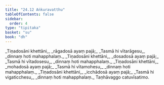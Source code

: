 ```yaml
---
title: "24.12 Aṅkuravatthu"
tableOfContents: false
sidebar:
  order: 4
type: "tipitaka"
basket: "su"
book: "dh"
---
```



<DynamicBreadcrumb />

<Division number="356" book="dh">

<Paragraph number="382" type="verses" book="dh">
_Tiṇadosāni khettāni,_  
_rāgadosā ayaṃ pajā;_  
_Tasmā hi vītarāgesu,_  
_dinnaṃ hoti mahapphalaṃ._  

</Paragraph>

</Division>
<Division number="357" book="dh">

<Paragraph number="383" type="verses" book="dh">
_Tiṇadosāni khettāni,_  
_dosadosā ayaṃ pajā;_  
_Tasmā hi vītadosesu,_  
_dinnaṃ hoti mahapphalaṃ._  

</Paragraph>

</Division>
<Division number="358" book="dh">

<Paragraph number="384" type="verses" book="dh">
_Tiṇadosāni khettāni,_  
_mohadosā ayaṃ pajā;_  
_Tasmā hi vītamohesu,_  
_dinnaṃ hoti mahapphalaṃ._  

</Paragraph>

</Division>
<Division number="359" book="dh">

<Paragraph number="385" type="verses" book="dh">
_Tiṇadosāni khettāni,_  
_icchādosā ayaṃ pajā;_  
_Tasmā hi vigaticchesu,_  
_dinnaṃ hoti mahapphalaṃ._  


</Paragraph>
</Division>

<Paragraph number="386" type="center" book="dh">
Taṇhāvaggo catuvīsatimo.
</Paragraph>
